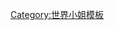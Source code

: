 {{Navbox
|name = 世界小姐
|title = [[世界小姐]]
|state = {{{state|autocollapse}}}
|bodyclass = hlist

|list1 =
*[[Miss World 1951|1951]]
*[[Miss World 1952|1952]]
*[[Miss World 1953|1953]]
*[[Miss World 1954|1954]]
*[[Miss World 1955|1955]]
*[[Miss World 1956|1956]]
*[[Miss World 1957|1957]]
*[[Miss World 1958|1958]]
*[[Miss World 1959|1959]]
*[[Miss World 1960|1960]]

|list2 =
*[[Miss World 1961|1961]]
*[[Miss World 1962|1962]]
*[[Miss World 1963|1963]]
*[[Miss World 1964|1964]]
*[[Miss World 1965|1965]]
*[[Miss World 1966|1966]]
*[[Miss World 1967|1967]]
*[[Miss World 1968|1968]]
*[[Miss World 1969|1969]]
*[[Miss World 1970|1970]]

|list3 =
*[[Miss World 1971|1971]]
*[[Miss World 1972|1972]]
*[[Miss World 1973|1973]]
*[[Miss World 1974|1974]]
*[[Miss World 1975|1975]]
*[[Miss World 1976|1976]]
*[[Miss World 1977|1977]]
*[[Miss World 1978|1978]]
*[[Miss World 1979|1979]]
*[[Miss World 1980|1980]]

|list4 =
*[[Miss World 1981|1981]]
*[[Miss World 1982|1982]]
*[[Miss World 1983|1983]]
*[[Miss World 1984|1984]]
*[[Miss World 1985|1985]]
*[[Miss World 1986|1986]]
*[[Miss World 1987|1987]]
*[[Miss World 1988|1988]]
*[[Miss World 1989|1989]]
*[[Miss World 1990|1990]]

|list5 =
*[[Miss World 1991|1991]]
*[[Miss World 1992|1992]]
*[[Miss World 1993|1993]]
*[[Miss World 1994|1994]]
*[[Miss World 1995|1995]]
*[[Miss World 1996|1996]]
*[[Miss World 1997|1997]]
*[[Miss World 1998|1998]]
*[[Miss World 1999|1999]]
*[[Miss World 2000|2000]]

|list6 =
*[[Miss World 2001|2001]]
*[[Miss World 2002|2002]]
*[[Miss World 2003|2003]]
*[[2004年度世界小姐竞选|2004]]
*[[Miss World 2005|2005]]
*[[Miss World 2006|2006]]
*[[2007年度世界小姐比赛|2007]]
*[[2008年度世界小姐竞选|2008]]
*[[Miss World 2009|2009]]
*[[Miss World 2010|2010]]

|list7 =
*[[Miss World 2011|2011]]
*[[Miss World 2012|2012]]
*[[Miss World 2013|2013]]
*[[Miss World 2014|2014]]
*[[Miss World 2015|2015]]
*[[Miss World 2016|2016]]
*[[Miss World 2017|2017]]
|below =
*[[List of Miss World titleholders|Titleholders]]
*[[List of Miss World hosts and invited artists|Hosts & Invited Artists]]
*[[List of Miss World editions|Editions]]

}}{{Main other|[[Category:世界小姐]]|}}<noinclude>

{{collapsible option}}

[[Category:世界小姐模板]]

</noinclude>
